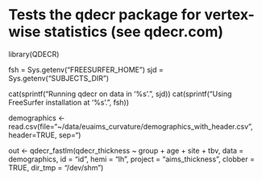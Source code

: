 # Tests the qdecr package for vertex-wise statistics (see qdecr.com)

library(QDECR)


fsh = Sys.getenv("FREESURFER_HOME")
sjd = Sys.getenv("SUBJECTS_DIR")

cat(sprintf("Running qdecr on data in '%s'.\n", sjd))
cat(sprintf("Using FreeSurfer installation at '%s'.\n", fsh))



demographics <- read.csv(file="~/data/euaims_curvature/demographics_with_header.csv", header=TRUE, sep="\t")

out <- qdecr_fastlm(qdecr_thickness ~ group + age + site + tbv,
  data = demographics,
  id = "id",
  hemi = "lh",
  project = "aims_thickness",
  clobber = TRUE,
  dir_tmp = "/dev/shm")
